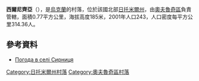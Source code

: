 {{coord|51|25|50|N|28|9|33|E|scale:30000|display=title}}

'''西爾尼齊亞'''（{{lang-uk|Сирниця}}），是[[烏克蘭|烏克蘭]]的村落，位於該國北部[[日托米爾州|日托米爾州]]，由[[奧夫魯奇區|奧夫魯奇區]]負責管轄，面積0.77平方公里，海拔高度185米，2001年人口243，人口密度每平方公里314.36人。

==參考資料==
* [http://weather.in.ua/ua/zhitomirskaja/23866 Погода в селі Сирниця] {{Wayback|url=http://weather.in.ua/ua/zhitomirskaja/23866 |date=20111219125116 }}

{{DEFAULTSORT:Сирниця}}
[[Category:日托米爾州村落|Category:日托米爾州村落]]
[[Category:奧夫魯奇區村落|Category:奧夫魯奇區村落]]


{{Zhytomyr-geo-stub}}